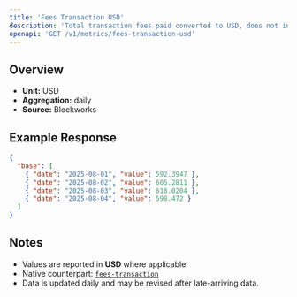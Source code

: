 ```yaml
---
title: 'Fees Transaction USD'
description: 'Total transaction fees paid converted to USD, does not include out-of-protocol tips or additional sources of revenue'
openapi: 'GET /v1/metrics/fees-transaction-usd'
---
```


## Overview

- **Unit:** USD
- **Aggregation:** daily
- **Source:** Blockworks



## Example Response

```json
{
  "base": [
    { "date": "2025-08-01", "value": 592.3947 },
    { "date": "2025-08-02", "value": 605.2811 },
    { "date": "2025-08-03", "value": 618.0204 },
    { "date": "2025-08-04", "value": 598.472 }
  ]
}
```

## Notes
- Values are reported in **USD** where applicable.
- Native counterpart: [`fees-transaction`](/api-reference/metrics/base/fees-transaction)
- Data is updated daily and may be revised after late-arriving data.
